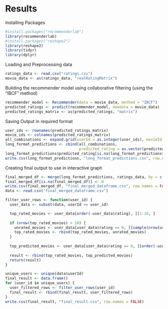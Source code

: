 # Results

Installing Packages
```{r}
#install.packages("recommenderlab")
library(recommenderlab)
#install.packages("reshape2")
library(reshape2)
library(tidyr)
library(dplyr)
```


Loading and Preprocessing data
```{r}
ratings_data <- read.csv("ratings.csv")
movie_data <- as(ratings_data, "realRatingMatrix")
```



Building the recommender model using collaborative filtering (using the "IBCF" method)
```{r}
recommender_model <- Recommender(data = movie_data, method = "IBCF")
predicted_ratings <- predict(recommender_model, newdata = movie_data)
predicted_ratings_matrix <- as(predicted_ratings, "matrix")
```


Saving Output in required format
```{r}
user_ids <- rownames(predicted_ratings_matrix)
movie_ids <- colnames(predicted_ratings_matrix)
all_combinations <- expand.grid(userId = as.integer(user_ids), movieId = as.integer(movie_ids))
long_format_predictions <- cbind(all_combinations, 
                                 predicted_rating = as.vector(predicted_ratings_matrix))
long_format_predictions$predicted_rating[is.na(long_format_predictions$predicted_rating)] <- 0
write.csv(long_format_predictions, "long_format_predictions.csv", row.names = FALSE)
```


Creating final output to use in interactive graph
```{r}
final_merged_df <- merge(long_format_predictions, ratings_data, by = c("userId", "movieId"), all.x = TRUE)
final_merged_df[is.na(final_merged_df)] <- 0
write.csv(final_merged_df, "final_merged_dataframe.csv", row.names = FALSE)
data <- read.csv("final_merged_dataframe.csv")

filter_user_rows <- function(user_id) {
  user_data <- subset(data, userId == user_id)

  top_rated_movies <- user_data[order(-user_data$rating), ][1:10, ]
  
  if (nrow(top_rated_movies) < 10) {
    unrated_movies <- user_data[user_data$rating == 0, ][sample(nrow(user_data[user_data$rating == 0, ]), 10 - nrow(top_rated_movies)), ]
    top_rated_movies <- rbind(top_rated_movies, unrated_movies)
  }
  
  top_predicted_movies <- user_data[user_data$rating == 0, ][order(-user_data[user_data$rating == 0, ]$predicted_rating), ][1:10, ]
  
  result <- rbind(top_rated_movies, top_predicted_movies)
  return(result)
}

unique_users <- unique(data$userId)
final_result <- data.frame()
for (user_id in unique_users) {
  user_filtered_rows <- filter_user_rows(user_id)
  final_result <- rbind(final_result, user_filtered_rows)
}
write.csv(final_result, "final_result.csv", row.names = FALSE)
```
